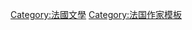 {{Navbox
|name = 阿尔封斯·都德
|title = [[阿尔封斯·都德]]
|state = {{{state|autocollapse}}}
|listclass = hlist
|image = [[File:Alphonse Daudet 3.jpg|100px]]

|group1 = 长篇小说
|list1 =  
* {{le|达拉斯贡的戴达伦|Tartarin of Tarascon}}（1872）
* [[Robert Helmont]]（1874）
* {{le|小弗洛蒙特和大黎斯雷|Fromont and Risler}}（1874）

|group2 = 短篇小说集
|list2 =  
* {{le|磨坊书简|Letters from My Windmill}}
** [[阿莱城的姑娘]]
* [[星期一故事集]]
** [[最后一课]]
** [[柏林之围]]

|group3 = 非小说作品
|list3 =  
* {{le|小东西|Le Petit Chose}}（1868）
* [[In the Land of Pain]]（1930）

|group4 = 相关人物
|list4 =
* [[Léon Daudet]]（长子）
* [[Lucien Daudet]]（次子）
* [[古斯塔夫·福樓拜]]
* [[爱德蒙·德·龚古尔]]
* [[儒勒·德·龚古尔]]
* [[伊万·谢尔盖耶维奇·屠格涅夫|伊万·屠格涅夫]]

}}<noinclude>
{{collapsible option}}
{{DEFAULTSORT:Daudet, Alphonse}}
[[Category:法國文學]]
[[Category:法国作家模板]]
</noinclude>
